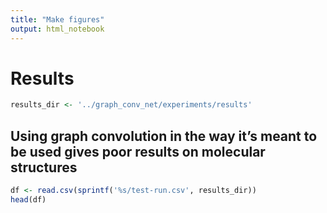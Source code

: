 ```yaml
---
title: "Make figures"
output: html_notebook
---
```


# Results

```r
results_dir <- '../graph_conv_net/experiments/results'
```


## Using graph convolution in the way it's meant to be used gives poor results on molecular structures

```r
df <- read.csv(sprintf('%s/test-run.csv', results_dir))
head(df)
```


